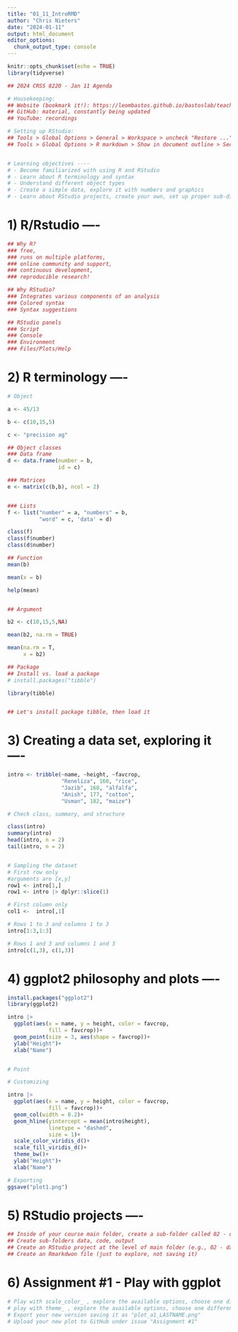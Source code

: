 ```yaml
---
title: "01_11_IntroRMD"
author: "Chris Nieters"
date: "2024-01-11"
output: html_document
editor_options:
  chunk_output_type: console
---
```


```r
knitr::opts_chunk$set(echo = TRUE)
library(tidyverse)
```

```r
## 2024 CRSS 8220 - Jan 11 Agenda

# Housekeeping:
## Website (bookmark it!): https://leombastos.github.io/bastoslab/teaching/2024-dsa/2024-dsa.html
## GitHub: material, constantly being updated 
## YouTube: recordings  

# Setting up RStudio:
## Tools > Global Options > General > Workspace > uncheck "Restore ...", select "Never" on dropdown menu  
## Tools > Global Options > R markdown > Show in document outline > Sections and Named Chunks


# Learning objectives ----
# - Become familiarized with using R and RStudio
# - Learn about R terminology and syntax
# - Understand different object types
# - Create a simple data, explore it with numbers and graphics
# - Learn about RStudio projects, create your own, set up proper sub-directories  
```

# 1) R/Rstudio ----
```r

## Why R? 
### free, 
### runs on multiple platforms, 
### online community and support, 
### continuous development, 
### reproducible research!

## Why RStudio?
### Integrates various components of an analysis
### Colored syntax
### Syntax suggestions

## RStudio panels
### Script  
### Console
### Environment
### Files/Plots/Help

```


# 2) R terminology ----
```r
# Object

a <- 45/13

b <- c(10,15,5)

c <- "precision ag"

## Object classes
### Data frame
d <- data.frame(number = b,
                id = c)

### Matrices
e <- matrix(c(b,b), ncol = 2)


### Lists 
f <- list("number" = a, "numbers" = b,
          "word" = c, 'data' = d) 

class(f)
class(f$number)
class(d$number)

## Function
mean(b)

mean(x = b)

help(mean)


## Argument

b2 <- c(10,15,5,NA)

mean(b2, na.rm = TRUE)

mean(na.rm = T,
     x = b2)

## Package
## Install vs. load a package
# install.packages("tibble")

library(tibble)


## Let's install package tibble, then load it
```


# 3) Creating a data set, exploring it ----
```r

intro <- tribble(~name, ~height, ~favcrop,
                 "Reneliza", 160, "rice",
                 "Jazib", 168, "alfalfa",
                 "Anish", 177, "cotton",
                 "Usman", 182, "maize")

# Check class, summary, and structure

class(intro)
summary(intro)
head(intro, n = 2)
tail(intro, n = 2)


# Sampling the dataset
# First row only
#arguments are [x,y]
row1 <- intro[1,]
row1 <- intro |> dplyr::slice(1)

# First column only
col1 <-  intro[,1]

# Rows 1 to 3 and columns 1 to 3
intro[1:3,1:3]

# Rows 1 and 3 and columns 1 and 3
intro[c(1,3), c(1,3)]

```

# 4) ggplot2 philosophy and plots ---- 
```r

install.packages("ggplot2")
library(ggplot2)

intro |>
  ggplot(aes(x = name, y = height, color = favcrop,
             fill = favcrop))+
  geom_point(size = 3, aes(shape = favcrop))+
  ylab("Height")+
  xlab("Name")


# Point

# Customizing

intro |>
  ggplot(aes(x = name, y = height, color = favcrop,
             fill = favcrop))+
  geom_col(width = 0.2)+
  geom_hline(yintercept = mean(intro$height),
             linetype = "dashed",
             size = 1)+
  scale_color_viridis_d()+
  scale_fill_viridis_d()+
  theme_bw()+
  ylab("Height")+
  xlab("Name")

# Exporting
ggsave("plot1.png")


```

# 5) RStudio projects ----
```r
## Inside of your course main folder, create a sub-folder called 02 - data wrangling
## Create sub-folders data, code, output
## Create an RStudio project at the level of main folder (e.g., 02 - data wrangling)
## Create an Rmarkdwon file (just to explore, not saving it) 

```


# 6) Assignment #1 - Play with ggplot
```r
# Play with scale_color_ , explore the available options, choose one different from the one in class
# play with theme_ , explore the available options, choose one different from the one in class
# Export your new version saving it as "plot_a1_LASTNAME.png"
# Upload your new plot to GitHub under issue "Assignment #1"

```

